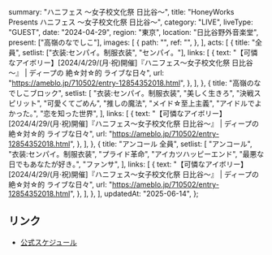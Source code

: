   summary: "ハニフェス 〜女子校文化祭 日比谷〜",
  title: "HoneyWorks Presents ハニフェス 〜女子校文化祭 日比谷〜",
  category: "LIVE",
  liveType: "GUEST",
  date: "2024-04-29",
  region: "東京",
  location: "日比谷野外音楽堂",
  present: ["高嶺のなでしこ"],
  images: [
    {
      path: "",
      ref: "",
    },
  ],
  acts: [
    {
      title: "全員",
      setlist: ["衣装:センパイ。制服衣装", "センパイ。"],
      links: [
        {
          text: "【可憐なアイボリー】[2024/4/29/(月·祝)開催]『ハニフェス～女子校文化祭 日比谷～』 | ディープの 絶☆対☆的 ライブな日々",
          url: "https://ameblo.jp/710502/entry-12854352018.html",
        },
      ],
    },
    {
      title: "高嶺のなでしこブロック",
      setlist: [
        "衣装:センパイ。制服衣装",
        "美しく生きろ",
        "決戦スピリット",
        "可愛くてごめん",
        "推しの魔法",
        "メイド☆至上主義",
        "アイドルでよかった｡",
        "恋を知った世界",
      ],
      links: [
        {
          text: "【可憐なアイボリー】[2024/4/29/(月·祝)開催]『ハニフェス～女子校文化祭 日比谷～』 | ディープの 絶☆対☆的 ライブな日々",
          url: "https://ameblo.jp/710502/entry-12854352018.html",
        },
      ],
    },
    {
      title: "アンコール 全員",
      setlist: [
        "アンコール",
        "衣装:センパイ。制服衣装",
        "プライド革命",
        "アイカツハッピーエンド",
        "最悪な日でもあなたが好き｡",
        "ファンサ",
      ],
      links: [
        {
          text: "【可憐なアイボリー】[2024/4/29/(月·祝)開催]『ハニフェス～女子校文化祭 日比谷～』 | ディープの 絶☆対☆的 ライブな日々",
          url: "https://ameblo.jp/710502/entry-12854352018.html",
        },
      ],
    },
  ],
  updatedAt: "2025-06-14",
};

## リンク

- [公式スケジュール](https://takanenonadeshiko.jp/?p=1822)
